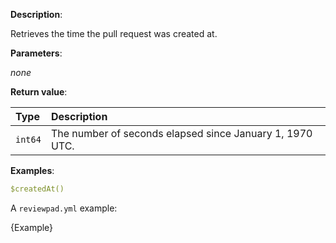 
**Description**:

Retrieves the time the pull request was created at.

**Parameters**:

_none_

**Return value**:

| Type    | Description                                              |
| :------ | :------------------------------------------------------- |
| `int64` | The number of seconds elapsed since January 1, 1970 UTC. |

**Examples**:

```yml
$createdAt()
```

A `reviewpad.yml` example:

<CodeBlock language="yml">{Example}</CodeBlock>
